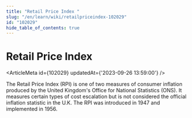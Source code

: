 ```yaml
---
title: "Retail Price Index "
slug: "/en/learn/wiki/retailpriceindex-102029"
id: "102029"
hide_table_of_contents: true
---
```



# Retail Price Index 

<ArticleMeta id={102029} updatedAt={'2023-09-26 13:59:00'} />
<div className='border-solid border-b border-t-0 my-4 border-[var(--ifm-color-gray-300)]' />

The Retail Price Index (RPI) is one of two measures of consumer inflation produced by the United Kingdom's Office for National Statistics (ONS). It measures certain types of cost escalation but is not considered the official inflation statistic in the U.K. The RPI was introduced in 1947 and implemented in 1956.
